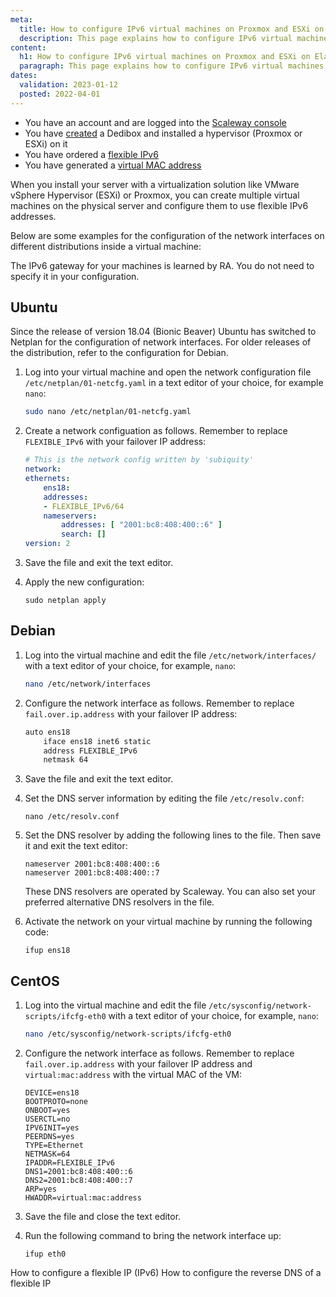 ```yaml
---
meta:
  title: How to configure IPv6 virtual machines on Proxmox and ESXi on Elastic Metal
  description: This page explains how to configure IPv6 virtual machines on Proxmox and ESXi on Elastic Metal
content:
  h1: How to configure IPv6 virtual machines on Proxmox and ESXi on Elastic Metal
  paragraph: This page explains how to configure IPv6 virtual machines on Proxmox and ESXi on Elastic Metal
dates:
  validation: 2023-01-12
  posted: 2022-04-01
---
```



<Message type="requirement">

  - You have an account and are logged into the [Scaleway console](https://console.scaleway.com/)
  - You have [created](/dedibox/dedicated-servers/how-to/order-a-server) a Dedibox and installed a hypervisor (Proxmox or ESXi) on it
  - You have ordered a [flexible IPv6](/compute/elastic-metal/how-to/order-flexible-ip/)
  - You have generated a [virtual MAC address](/dedibox-network/ip-failover/concepts/#virtual-mac-address)

</Message>

When you install your server with a virtualization solution like VMware vSphere Hypervisor (ESXi) or Proxmox, you can create multiple virtual machines on the physical server and configure them to use flexible IPv6 addresses.


Below are some examples for the configuration of the network interfaces on different distributions inside a virtual machine:

<Message type="tip">

The IPv6 gateway for your machines is learned by RA. You do not need to specify it in your configuration.

</Message>


## Ubuntu 

Since the release of version 18.04 (Bionic Beaver) Ubuntu has switched to Netplan for the configuration of network interfaces. For older releases of the distribution, refer to the configuration for Debian. 

1. Log into your virtual machine and open the network configuration file `/etc/netplan/01-netcfg.yaml` in a text editor of your choice, for example `nano`:

    ```sh 
    sudo nano /etc/netplan/01-netcfg.yaml 
    ```
2. Create a network configuation as follows. Remember to replace `FLEXIBLE_IPv6` with your failover IP address: 

    ```yaml 
    # This is the network config written by 'subiquity'
    network:
    ethernets:
        ens18:
        addresses:
        - FLEXIBLE_IPv6/64
        nameservers:
            addresses: [ "2001:bc8:408:400::6" ]
            search: []
    version: 2
    ```
3. Save the file and exit the text editor. 
4. Apply the new configuration: 

    ```
    sudo netplan apply
    ```

## Debian

1. Log into the virtual machine and edit the file `/etc/network/interfaces/` with a text editor of your choice, for example, `nano`:

    ```sh 
    nano /etc/network/interfaces
    ```
2. Configure the network interface as follows. Remember to replace `fail.over.ip.address` with your failover IP address: 

    ```sh 
    auto ens18
        iface ens18 inet6 static
        address FLEXIBLE_IPv6
        netmask 64
    ```
3. Save the file and exit the text editor. 
4. Set the DNS server information by editing the file `/etc/resolv.conf`:

    ```
    nano /etc/resolv.conf
    ```
5. Set the DNS resolver by adding the following lines to the file. Then save it and exit the text editor: 

    ```
    nameserver 2001:bc8:408:400::6
    nameserver 2001:bc8:408:400::7
    ```

    <Message typ="tip">

    These DNS resolvers are operated by Scaleway. You can also set your preferred alternative DNS resolvers in the file. 

    </Message>
6. Activate the network on your virtual machine by running the following code: 

    ```
    ifup ens18
    ```

## CentOS

1. Log into the virtual machine and edit the file `/etc/sysconfig/network-scripts/ifcfg-eth0` with a text editor of your choice, for example, `nano`:

    ```sh 
    nano /etc/sysconfig/network-scripts/ifcfg-eth0
    ```
2. Configure the network interface as follows. Remember to replace `fail.over.ip.address` with your failover IP address and `virtual:mac:address` with the virtual MAC of the VM: 

    ```
    DEVICE=ens18
    BOOTPROTO=none
    ONBOOT=yes
    USERCTL=no
    IPV6INIT=yes
    PEERDNS=yes
    TYPE=Ethernet
    NETMASK=64
    IPADDR=FLEXIBLE_IPv6
    DNS1=2001:bc8:408:400::6
    DNS2=2001:bc8:408:400::7
    ARP=yes
    HWADDR=virtual:mac:address
    ```
3. Save the file and close the text editor. 
4. Run the following command to bring the network interface up:

    ```
    ifup eth0
    ```

<Navigation title="See Also">
  <PreviousButton to="/compute/elastic-metal/how-to/configure-flexible-ipv6/">How to configure a flexible IP (IPv6)</PreviousButton>
  <NextButton to="/compute/elastic-metal/how-to/configure-reverse-dns-flexible-ip/">How to configure the reverse DNS of a flexible IP</NextButton>
</Navigation>